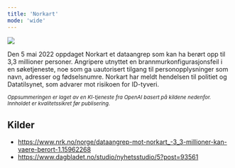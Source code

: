 ```yaml
---
title: 'Norkart'
mode: 'wide'
---
```


<Frame>
<img src="/images/norkart.png" noZoom/>
</Frame>

Den 5 mai 2022 oppdaget Norkart et dataangrep som kan ha berørt opp til 3,3 millioner personer. Angripere utnyttet en brannmurkonfigurasjonsfeil i en søketjeneste, noe som ga uautorisert tilgang til personopplysninger som navn, adresser og fødselsnumre. Norkart har meldt hendelsen til politiet og Datatilsynet, som advarer mot risikoen for ID-tyveri.

<sup><i>Oppsummeringen er laget av en KI-tjeneste fra OpenAI basert på kildene nedenfor. Innholdet er kvalitetssikret før publisering.</i></sup>

## Kilder
- https://www.nrk.no/norge/dataangrep-mot-norkart_-3_3-millioner-kan-vaere-berort-1.15962268
- https://www.dagbladet.no/studio/nyhetsstudio/5?post=93561
